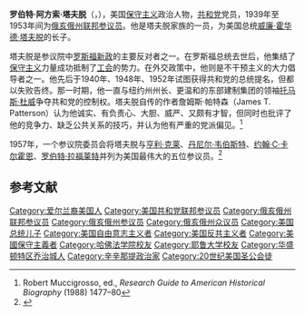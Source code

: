 {{Infobox senator
|birth_name=罗伯特·A·塔夫脱
| nationality=美国
| image=Robert Taft 1939 stands at microphone.jpg
| office = [[美国参议院政党领袖|参议院多数党领袖]]
| term_start =1953年1月3日
| term_end = 1953年7月31日
| 3blankname = 党鞭
| 3namedata = {{link-en|Leverett Saltonstall|Leverett Saltonstall}}
| predecessor = {{link-en|Ernest McFarland|Ernest McFarland}}
| successor = {{link-en|William F. Knowland|William F. Knowland}}
| office1 = 参议院共和党政策委员会主席
| term_start1 = 1947年1月3日
| term_end1 = 1953年1月3日
| predecessor1 = 首任
| successor1 = {{link-en|William F. Knowland|William F. Knowland}}
| jr/sr4 = 联邦参议员
| state4 = [[俄亥俄州|俄亥俄州]]
| term4 = 1939年1月3日–1953年7月31日
| preceded4 = {{link-en|Robert J. Bulkley|Robert J. Bulkley}}
| succeeded4 = {{link-en|Thomas A. Burke|Thomas A. Burke}}
| office5 = [[俄亥俄州参议院|俄亥俄州参议员]]
| term_start5 = 1931年
| term_end5 = 1933年
| office6 = [[俄亥俄州众议院|俄亥俄州众议员]]
| term_start6=1921年
| term_end6=1931年
| birth_date={{birth date|1889|9|8|mf=y}}
| birth_place= [[俄亥俄州|俄亥俄州]][[辛辛纳提|辛辛纳提]]
| death_date={{death date and age|1953|7|31|1889|9|8|mf=y}}
| death_place= [[纽约州|纽约州]][[纽约|纽约]]
| party = [[共和党_(美国)|共和党]]
| spouse=Martha Wheaton Bowers
|children= {{link-en|Robert Taft|Robert Taft, Jr.}}
| religion= [[美国圣公会|美国圣公会]]
| alma_mater= [[耶鲁大学|耶鲁大学]]<br />[[哈佛法学院|哈佛法学院]]
|signature=Robert A Taft Signature.svg}}
'''罗伯特·阿方索·塔夫脱'''（{{lang-en|Robert Alphonso Taft}}，{{bd|1889年|9月8日|1953年|7月31日}}），美国[[保守主义|保守主义]]政治人物，[[共和党_(美国)|共和党]]党员，1939年至1953年间为[[俄亥俄州|俄亥俄州]][[美国参议院|联邦参议员]]。他是塔夫脱家族的一员，为美国总统[[威廉·霍华德·塔夫脱|威廉·霍华德·塔夫脱]]的长子。

塔夫脱是参议院中[[罗斯福新政|罗斯福新政]]的主要反对者之一。在罗斯福总统去世后，他集结了[[保守主义|保守主义]]力量成功抵制了[[工会|工会]]的势力。在外交政策中，他则是不干预主义的大力倡导者之一。他先后于1940年、1948年、1952年试图获得共和党的总统提名，但都以失败告终。那一时期，他一直与纽约州州长、更温和的东部建制集团的领袖[[托马斯·杜威|托马斯·杜威]]争夺共和党的控制权。塔夫脱自传的作者詹姆斯·帕特森（James T. Patterson）认为他诚实、有负责心、大胆、威严、又颇有才智，但同时也批评了他的竞争力、缺乏公共关系的技巧，并认为他有严重的党派偏见。<ref>Robert Muccigrosso, ed., ''Research Guide to American Historical Biography'' (1988) 1477–80</ref>

1957年，一个参议院委员会将塔夫脱与[[亨利·克莱|亨利·克莱]]、[[丹尼尔·韦伯斯特|丹尼尔·韦伯斯特]]、[[约翰·C·卡尔霍恩|约翰·C·卡尔霍恩]]、[[罗伯特·拉福莱特|罗伯特·拉福莱特]]并列为美国最伟大的五位参议员。<ref>{{cite web|url=http://www.senate.gov/artandhistory/history/minute/The_Famous_Five.htm|title=The "Famous Five"|accessdate=2007-01-29|archive-date=2018-06-15|archive-url=https://web.archive.org/web/20180615190700/https://www.senate.gov/artandhistory/history/minute/The_Famous_Five.htm|dead-url=no}}</ref>

== 参考文献 ==
{{reflist}}

{{DEFAULTSORT: Taft, Robert}}
[[Category:爱尔兰裔美国人|Category:爱尔兰裔美国人]]
[[Category:美国共和党联邦参议员|Category:美国共和党联邦参议员]]
[[Category:俄亥俄州联邦参议员|Category:俄亥俄州联邦参议员]]
[[Category:俄亥俄州参议员|Category:俄亥俄州参议员]]
[[Category:俄亥俄州众议员|Category:俄亥俄州众议员]]
[[Category:美国总统儿子|Category:美国总统儿子]]
[[Category:美国自由意志主义者|Category:美国自由意志主义者]]
[[Category:美国反共主义者|Category:美国反共主义者]]
[[Category:美國保守主義者|Category:美國保守主義者]]
[[Category:哈佛法学院校友|Category:哈佛法学院校友]]
[[Category:耶鲁大学校友|Category:耶鲁大学校友]]
[[Category:华盛顿特区乔治城人|Category:华盛顿特区乔治城人]]
[[Category:辛辛那提政治家|Category:辛辛那提政治家]]
[[Category:20世纪美国圣公会徒|Category:20世纪美国圣公会徒]]